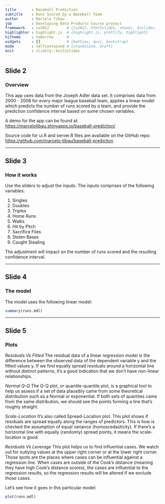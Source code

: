 ---
title       : Baseball Prediction
subtitle    : Runs Scored by a Baseball Team
author      : Marcelo Tibau
job         : Developing Data Products Course project
framework   : io2012        # {io2012, html5slides, shower, dzslides, ...}
highlighter : highlight.js  # {highlight.js, prettify, highlight}
hitheme     : tomorrow      # 
widgets     : []            # {mathjax, quiz, bootstrap}
mode        : selfcontained # {standalone, draft}
knit        : slidify::knit2slides
---

## Slide 2
### Overview
This app uses data from the Joseph Adler data set. It comprises data from 2000 - 2008 for every major league baseball team, applies a linear model which predicts the number of runs scored by a team, and provide the prediction confidence interval based on some chosen variables.

A demo for the app can be found at: [https://marcelotibau.shinyapps.io/baseball-prediction/](https://marcelotibau.shinyapps.io/baseball-prediction/)

Source code for ui.R and server.R files are available on the GitHub repo: [https://github.com/marcelo-tibau/baseball-prediction](https://github.com/marcelo-tibau/baseball-prediction)

---

## Slide 3
### How it works
Use the sliders to adjust the inputs. The inputs comprises of the following variables:

1. Singles
2. Doubles
3. Triples
4. Home Runs
5. Walks
6. Hit by Pitch
7. Sacrifice Flies
8. Stolen Bases
9. Caught Stealing

The adjustment will impact on the number of runs scored and the resulting confidence interval.

---

## Slide 4
### The model
The model uses the following linear model: 

```{r}
summary(runs.mdl)
```

---

## Slide 5
### Plots
*Residuals Vs Fitted*
The residual data of a linear regression model is the difference between the observed data of the dependent variable y and the fitted values y. If we find equally spread residuals around a horizontal line without distinct patterns, it's a good indication that we don't have non-linear relationships. 

*Normal Q-Q*
The Q-Q plot, or quantile-quantile plot, is a graphical tool to help us assess if a set of data plausibly came from some theoretical distribution such as a Normal or exponential. If both sets of quantiles came from the same distribution, we should see the points forming a line that's roughly straight. 

*Scale-Location*
It's also called Spread-Location plot. This plot shows if residuals are spread equally along the ranges of predictors. This is how is checked the assumption of equal variance (homoscedasticity). If there's a horizontal line with equally (randomly) spread points, it means the scale-location is good.

*Residuals Vs Leverage*
This plot helps us to find influential cases. We watch out for outlying values at the upper right corner or at the lower right corner. Those spots are the places where cases can be influential against a regression line. When cases are outside of the Cook's distance (meaning they have high Cook's distance scores), the cases are influential to the regression results, so the regression results will be altered if we exclude those cases. 

Let's see how it goes in this particular model:

```{r}
plot(runs.mdl)
```

